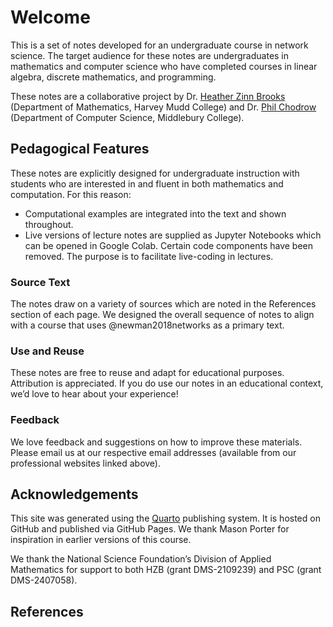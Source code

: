 # Welcome {.unnumbered}

This is a set of notes developed for an undergraduate course in network science. The target audience for these notes are undergraduates in mathematics and computer science who have completed courses in linear algebra, discrete mathematics, and programming. 



<!-- <figure style="float: right; margin: 5px">
    <img src="assets/img/second-neighbors.png"  />
    <figcaption>Second neighbors of a node in a network. </figcaption>
</figure> -->


These notes are a collaborative project by Dr. [Heather Zinn Brooks](https://sites.google.com/g.hmc.edu/hzinnbrooks) (Department of Mathematics, Harvey Mudd College) and Dr. [Phil Chodrow](https://www.philchodrow.prof) (Department of Computer Science, Middlebury College).

## Pedagogical Features {.unnumbered}

These notes are explicitly designed for undergraduate instruction with students who are interested in and fluent in both mathematics and computation. For this reason: 



- Computational examples are integrated into the text and shown throughout. 
- Live versions of lecture notes are supplied as Jupyter Notebooks which can be opened in Google Colab. Certain code components have been removed. The purpose is to facilitate live-coding in lectures. 

### Source Text {.unnumbered}

The notes draw on a variety of sources which are noted in the References section of each page. We designed the overall sequence of notes to align with a course that uses @newman2018networks as a primary text.


### Use and Reuse {.unnumbered}

These notes are free to reuse and adapt for educational purposes. Attribution is appreciated. If you do use our notes in an educational context, we'd love to hear about your experience!

### Feedback

We love feedback and suggestions on how to improve these materials. Please email us at our respective email addresses (available from our professional websites linked above). 

## Acknowledgements {.unnumbered}

This site was generated using the [Quarto](https://quarto.org/) publishing system. It is hosted on GitHub and published via GitHub Pages. We thank Mason Porter for inspiration in earlier versions of this course. 

We thank the National Science Foundation's Division of Applied Mathematics for support to both HZB (grant DMS-2109239) and PSC (grant DMS-2407058).

## References {.unnumbered}


